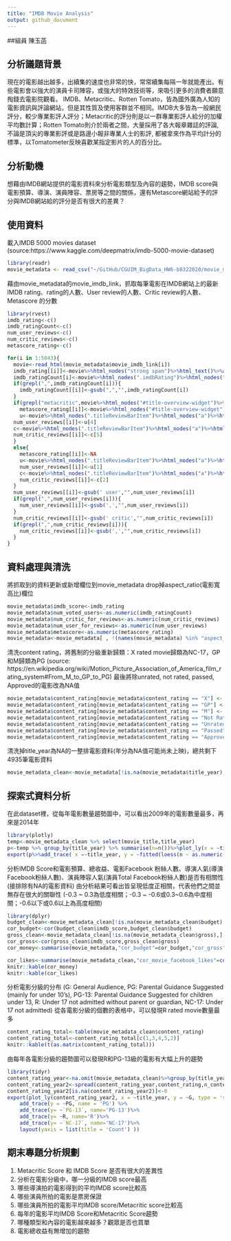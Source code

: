```yaml
---
title: "IMDB Movie Analysis"
output: github_document
---
```


##組員
陳玉菡

## 分析議題背景
現在的電影越出越多，出續集的速度也非常的快，常常續集每隔一年就能產出。有些電影會以強大的演員卡司陣容，或強大的特效技術等，來吸引更多的消費者願意掏錢去電影院觀看。
IMDB、Metacritic、Rotten Tomato，皆為國外廣為人知的電影資訊與評論網站，但是其性質及使用客群並不相同。IMDB大多皆為一般網民評分，較少專業影評人評分；Metacritic的評分則是以一群專業影評人給分的加權平均數計算；Rotten Tomato則介於兩者之間，大量採用了各大報章雜誌的評論, 不論是頂尖的專業影評或是路邊小報非專業人士的影評, 都被拿來作為平均計分的標準，以Tomatometer反映喜歡某指定影片的人的百分比。

## 分析動機
想藉由IMDB網站提供的電影資料來分析電影類型及內容的趨勢，IMDB score與電影預算、導演、演員陣容、票房等之間的關係，還有Metascore網站給予的評分與IMDB網站給的評分是否有很大的差異？

## 使用資料
載入IMDB 5000 movies dataset (source:https://www.kaggle.com/deepmatrix/imdb-5000-movie-dataset)
```r
library(readr)
movie_metadata <- read_csv("~/GitHub/CGUIM_BigData_HW6-b0322020/movie_metadata.csv")
```

藉由movie_metadata的movie_imdb_link，抓取每筆電影在IMDB網站上的最新IMDB rating、rating的人數、User review的人數、Critic review的人數、Metascore 的分數
```r
library(rvest)
imdb_rating<-c()
imdb_ratingCount<-c()
num_user_reviews<-c()
num_critic_reviews<-c()
metascore_rating<-c()

for(i in 1:5043){
  movie<-read_html(movie_metadata$movie_imdb_link[i])
  imdb_rating[[i]]<-movie%>%html_nodes("strong span")%>%html_text()%>%as.numeric()
  imdb_ratingCount[i]<-movie%>%html_nodes(".imdbRating")%>%html_nodes(".small")%>%html_text()
  if(grepl(",",imdb_ratingCount[i])){
    imdb_ratingCount[[i]]<-gsub(",","",imdb_ratingCount[i])
  }
  if(grepl("metacritic",movie%>%html_nodes("#title-overview-widget")%>%html_text())){
    metascore_rating[[i]]<-movie%>%html_nodes("#title-overview-widget")%>%html_node(".metacriticScore")%>%html_text()%>%as.numeric()
    u<-movie%>%html_nodes(".titleReviewBarItem")%>%html_nodes("a")%>%html_text()
  num_user_reviews[[i]]<-u[4]
  c<-movie%>%html_nodes(".titleReviewBarItem")%>%html_nodes("a")%>%html_text()
  num_critic_reviews[[i]]<-c[5]
  }
  else{
    metascore_rating[[i]]<-NA
    u<-movie%>%html_nodes(".titleReviewBarItem")%>%html_nodes("a")%>%html_text()
    num_user_reviews[[i]]<-u[1]
    c<-movie%>%html_nodes(".titleReviewBarItem")%>%html_nodes("a")%>%html_text()
    num_critic_reviews[[i]]<-c[2]
  }
  num_user_reviews[[i]]<-gsub(' user',"",num_user_reviews[i])
  if(grepl(",",num_user_reviews[i])){
    num_user_reviews[[i]]<-gsub(',',"",num_user_reviews[i])
  }
  num_critic_reviews[[i]]<-gsub(' critic',"",num_critic_reviews[i])
  if(grepl(",",num_critic_reviews[i])){
    num_critic_reviews[[i]]<-gsub(',',"",num_critic_reviews[i])
  }
}

```

## 資料處理與清洗
將抓取到的資料更新或新增欄位到movie_metadata
drop掉aspect_ratio(電影寬高比)欄位
```r
movie_metadata$imdb_score<-imdb_rating
movie_metadata$num_voted_users<-as.numeric(imdb_ratingCount)
movie_metadata$num_critic_for_reviews<-as.numeric(num_critic_reviews)
movie_metadata$num_user_for_reviews<-as.numeric(num_user_reviews)
movie_metadata$metascore<-as.numeric(metascore_rating)
movie_metadata<-movie_metadata[ , !(names(movie_metadata) %in% "aspect_ratio")]
```

清洗content rating，將舊制的分級重新歸類：X rated movie歸類為NC-17，GP和M歸類為PG
(source: https://en.wikipedia.org/wiki/Motion_Picture_Association_of_America_film_rating_system#From_M_to_GP_to_PG)
最後將除unrated, not rated, passed, Approved的電影改為NA值
```r
movie_metadata$content_rating[movie_metadata$content_rating == "X"] <- "NC-17"
movie_metadata$content_rating[movie_metadata$content_rating == "GP"] <- "PG"
movie_metadata$content_rating[movie_metadata$content_rating == "M"] <- "PG"
movie_metadata$content_rating[movie_metadata$content_rating == "Not Rated"] <- NA
movie_metadata$content_rating[movie_metadata$content_rating == "Unrated"] <- NA
movie_metadata$content_rating[movie_metadata$content_rating == "Passed"] <- NA
movie_metadata$content_rating[movie_metadata$content_rating == "Approved"] <- NA
```

清洗掉title_year為NA的一整排電影資料(年分為NA值可能尚未上映)，總共剩下4935筆電影資料
```r
movie_metadata_clean<-movie_metadata[!is.na(movie_metadata$title_year),]
```

## 探索式資料分析
在此dataset裡，從每年電影數量趨勢圖中，可以看出2009年的電影數量最多，再來是2014年
```r
library(plotly)
temp<-movie_metadata_clean %>% select(movie_title,title_year)
p<-temp %>% group_by(title_year) %>% summarise(n=n())%>%plot_ly(x = ~title_year, y = ~n, type = 'scatter', mode = 'lines')
export(p%>%add_trace( x =~title_year, y = ~fitted(loess(n ~ as.numeric(title_year))))%>%layout(title = "Movies per Year",showlegend = FALSE))
```

分析IMDB Score和電影預算、總收益、電影Facebook 粉絲人數、導演人氣(導演Facebook粉絲人數)、演員陣容人氣(演員Total Facebook粉絲人數)是否有相關性
(接排除有NA的電影資料)
由分析結果可看出皆呈現低度正相關，代表他們之間並無存在很大的關聯性
(-0.3 ~ 0.3為低度相關；-0.3 ~ -0.6或0.3~0.6為中度相關；-0.6以下或0.6以上為高度相關)
```r
library(dplyr)
budget_clean<-movie_metadata_clean[!is.na(movie_metadata_clean$budget),]
cor_budget<-cor(budget_clean$imdb_score,budget_clean$budget)
gross_clean<-movie_metadata_clean[!is.na(movie_metadata_clean$gross),]
cor_gross<-cor(gross_clean$imdb_score,gross_clean$gross)
cor_money<-summarise(movie_metadata,"cor_budget"=cor_budget,"cor_gross"=cor_gross)

cor_likes<-summarise(movie_metadata_clean,"cor_movie_facebook_likes"=cor(movie_metadata_clean$imdb_score,movie_metadata_clean$movie_facebook_likes),"cor_director_facebook_likes"=cor(movie_metadata_clean$imdb_score,movie_metadata_clean$director_facebook_likes),"cor_cast_facebook_likes"=cor(movie_metadata_clean$imdb_score,movie_metadata_clean$cast_total_facebook_likes))
knitr::kable(cor_money)
knitr::kable(cor_likes)
```


分析電影分級的分布
(G: General Audience, PG: Parental Guidance Suggested (mainly for under 10's), PG-13: Parental Guidance Suggested for children under 13, R: Under 17 not admitted without parent or guardian, NC-17: Under 17 not admitted)
從各電影分級的個數的表格中，可以發現R rated movie數量最多
```r
content_rating_total<-table(movie_metadata_clean$content_rating)
content_rating_total<-content_rating_total[c(1,3,4,5,2)]
knitr::kable(t(as.matrix(content_rating_total)))
```

由每年各電影分級的趨勢圖可以發現R和PG-13級的電影有大幅上升的趨勢
```r
library(tidyr)
content_rating_year<-na.omit(movie_metadata_clean)%>%group_by(title_year,content_rating)%>%summarise(n_content_rating=n())
content_rating_year2<-spread(content_rating_year,content_rating,n_content_rating)
content_rating_year2[is.na(content_rating_year2)]<-0
export(plot_ly(content_rating_year2, x = ~title_year, y = ~G, type = 'scatter', mode='line', name = 'G') %>%
    add_trace(y = ~PG, name = 'PG') %>%
    add_trace(y= ~`PG-13`, name='PG-13')%>%
    add_trace(y= ~R, name='R')%>%
    add_trace(y= ~`NC-17`, name='NC-17')%>%
    layout(yaxis = list(title = 'Count') ))
```

## 期末專題分析規劃
1. Metacritic Score 和 IMDB Score 是否有很大的差異性
2. 分析在電影分級中，哪一分級的IMDB score最高
3. 哪些導演拍的電影得到的平均IMDB score比較高
4. 哪些演員所拍的電影是票房保證
5. 哪些演員所拍的電影平均IMDB score/Metacritic score比較高
6. 每年的電影平均IMDB Score和Metacritic Score趨勢
7. 哪種類型和內容的電影越來越多？觀眾是否也買單
8. 電影總收益有無增加的趨勢
